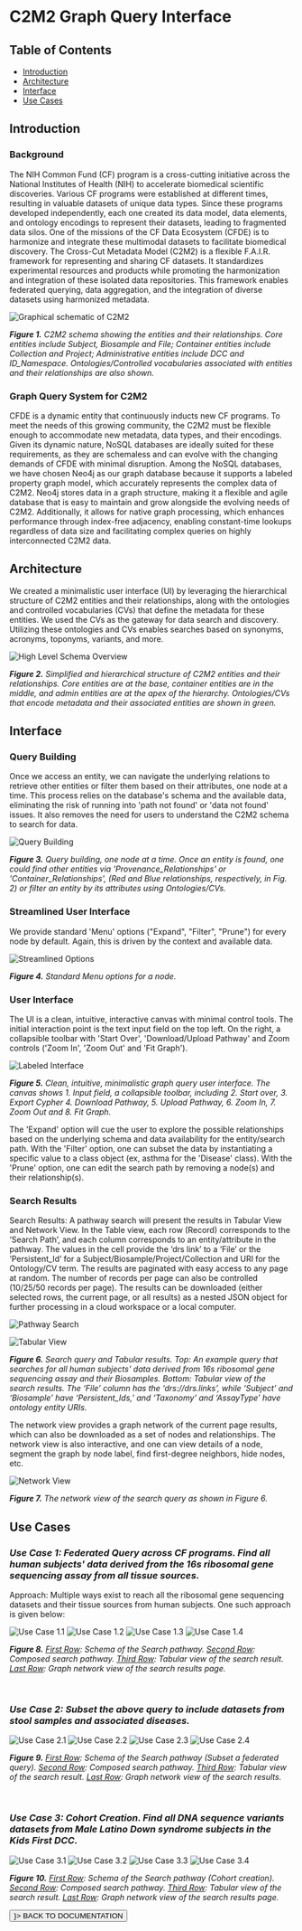 
# C2M2 Graph Query Interface

## Table of Contents
  - [Introduction](#introduction)
  - [Architecture](#architecture)
  - [Interface](#interface)
  - [Use Cases](#use-cases)

## Introduction

### Background

The NIH Common Fund (CF) program is a cross-cutting initiative across the National Institutes of Health (NIH) to accelerate biomedical scientific discoveries. Various CF programs were established at different times, resulting in valuable datasets of unique data types. Since these programs developed independently, each one created its data model, data elements, and ontology encodings to represent their datasets, leading to fragmented data silos. One of the missions of the CF Data Ecosystem (CFDE) is to harmonize and integrate these multimodal datasets to facilitate biomedical discovery. The Cross-Cut Metadata Model (C2M2) is a flexible F.A.I.R. framework for representing and sharing CF datasets. It standardizes experimental resources and products while promoting the harmonization and integration of these isolated data repositories. This framework enables federated querying, data aggregation, and the integration of diverse datasets using harmonized metadata.

![Graphical schematic of C2M2](/img/C2M2_Neo4j_Schema_2025.png)

*__Figure 1.__ C2M2 schema showing the entities and their relationships. Core entities include Subject, Biosample and File; Container entities include Collection and Project; Administrative entities include DCC and ID_Namespace. Ontologies/Controlled vocabularies associated with entities and their relationships are also shown.*

### Graph Query System for C2M2

CFDE is a dynamic entity that continuously inducts new CF programs. To meet the needs of this growing community, the C2M2 must be flexible enough to accommodate new metadata, data types, and their encodings. Given its dynamic nature, NoSQL databases are ideally suited for these requirements, as they are schemaless and can evolve with the changing demands of CFDE with minimal disruption. Among the NoSQL databases, we have chosen Neo4j as our graph database because it supports a labeled property graph model, which accurately represents the complex data of C2M2. Neo4j stores data in a graph structure, making it a flexible and agile database that is easy to maintain and grow alongside the evolving needs of C2M2. Additionally, it allows for native graph processing, which enhances performance through index-free adjacency, enabling constant-time lookups regardless of data size and facilitating complex queries on highly interconnected C2M2 data.

## Architecture

We created a minimalistic user interface (UI) by leveraging the hierarchical structure of C2M2 entities and their relationships, along with the ontologies and controlled vocabularies (CVs) that define the metadata for these entities. We used the CVs as the gateway for data search and discovery. Utilizing these ontologies and CVs enables searches based on synonyms, acronyms, toponyms, variants, and more.

![High Level Schema Overview](/img/graph/GQI_docs_schema_overview.png)

*__Figure 2.__ Simplified and hierarchical structure of C2M2 entities and their relationships. Core entities are at the base, container entities are in the middle, and admin entities are at the apex of the hierarchy. Ontologies/CVs that encode metadata and their associated entities are shown in green.*

## Interface

### Query Building

Once we access an entity, we can navigate the underlying relations to retrieve other entities or filter them based on their attributes, one node at a time. This process relies on the database's schema and the available data, eliminating the risk of running into 'path not found' or 'data not found' issues. It also removes the need for users to understand the C2M2 schema to search for data.

![Query Building](/img/graph/GQI_docs_query_building.png)

*__Figure 3.__ Query building, one node at a time. Once an entity is found, one could find other entities via 'Provenance_Relationships' or 'Container_Relationships', (Red and Blue relationships, respectively, in Fig. 2) or filter an entity by its attributes using Ontologies/CVs.*

### Streamlined User Interface

We provide standard 'Menu' options ("Expand", "Filter", "Prune") for every node by default. Again, this is driven by the context and available data.

![Streamlined Options](/img/graph/GQI_docs_streamlined.png)

*__Figure 4.__ Standard Menu options for a node.*

### User Interface

The UI is a clean, intuitive, interactive canvas with minimal control tools. The initial interaction point is the text input field on the top left. On the right, a collapsible toolbar with 'Start Over', 'Download/Upload Pathway' and Zoom controls ('Zoom In', 'Zoom Out' and 'Fit Graph').

![Labeled Interface](/img/graph/GQI_docs_labeled_interface.png)

*__Figure 5.__ Clean, intuitive, minimalistic graph query user interface. The canvas shows 1. Input field, a collapsible toolbar, including 2. Start over, 3. Export Cypher 4. Download Pathway, 5. Upload Pathway, 6. Zoom In, 7. Zoom Out and 8. Fit Graph.*

The 'Expand' option will cue the user to explore the possible relationships based on the underlying schema and data availability for the entity/search path. With the 'Filter' option, one can subset the data by instantiating a specific value to a class object (ex, asthma for the 'Disease' class). With the 'Prune' option, one can edit the search path by removing a node(s) and their relationship(s).

### Search Results

Search Results: A pathway search will present the results in Tabular View and Network View. In the Table view, each row (Record) corresponds to the ‘Search Path’, and each column corresponds to an entity/attribute in the pathway. The values in the cell provide the ‘drs link’ to a ‘File’ or the ‘Persistent_Id’ for a Subject/Biosample/Project/Collection and URI for the Ontology/CV term. The results are paginated with easy access to any page at random. The number of records per page can also be controlled (10/25/50 records per page). The results can be downloaded (either selected rows, the current page, or all results) as a nested JSON object for further processing in a cloud workspace or a local computer.

![Pathway Search](/img/graph/GQI_docs_pathway_builder.png)

![Tabular View](/img/graph/GQI_docs_tabular_view.png)

*__Figure 6.__ Search query and Tabular results. Top: An example query that searches for all human subjects' data derived from 16s ribosomal gene sequencing assay and their Biosamples. Bottom: Tabular view of the search results. The ‘File’ column has the ‘drs://drs.links’, while ‘Subject’ and ‘Biosample’ have ‘Persistent_Ids,’ and ‘Taxonomy’ and ‘AssayType’ have ontology entity URIs.*

The network view provides a graph network of the current page results, which can also be downloaded as a set of nodes and relationships. The network view is also interactive, and one can view details of a node, segment the graph by node label, find first-degree neighbors, hide nodes, etc.

![Network View](/img/graph/GQI_docs_network_view.png)

*__Figure 7.__ The network view of the search query as shown in Figure 6.*

## Use Cases

### *__Use Case 1:__ Federated Query across CF programs. Find all human subjects' data derived from the 16s ribosomal gene sequencing assay from all tissue sources.*

Approach: Multiple ways exist to reach all the ribosomal gene sequencing datasets and their tissue sources from human subjects. One such approach is given below:

![Use Case 1.1](/img/graph/GQI_docs_uc1_1.png)
![Use Case 1.2](/img/graph/GQI_docs_uc1_2.png)
![Use Case 1.3](/img/graph/GQI_docs_uc1_3.png)
![Use Case 1.4](/img/graph/GQI_docs_uc1_4.png)

*__Figure 8.__ <u>First Row</u>: Schema of the Search pathway. <u>Second Row</u>: Composed search pathway. <u>Third Row</u>: Tabular view of the search result. <u>Last Row</u>: Graph network view of the search results page.*

<br/>

### *__Use Case 2:__ Subset the above query to include datasets from stool samples and associated diseases.*

![Use Case 2.1](/img/graph/GQI_docs_uc2_1.png)
![Use Case 2.2](/img/graph/GQI_docs_uc2_2.png)
![Use Case 2.3](/img/graph/GQI_docs_uc2_3.png)
![Use Case 2.4](/img/graph/GQI_docs_uc2_4.png)

*__Figure 9.__ <u>First Row</u>: Schema of the Search pathway (Subset a federated query). <u>Second Row</u>: Composed search pathway. <u>Third Row</u>: Tabular view of the search result. <u>Last Row</u>: Graph network view of the search results.*

<br/>

### *__Use Case 3:__ Cohort Creation. Find all DNA sequence variants datasets from Male Latino Down syndrome subjects in the Kids First DCC.*

![Use Case 3.1](/img/graph/GQI_docs_uc3_1.png)
![Use Case 3.2](/img/graph/GQI_docs_uc3_2.png)
![Use Case 3.3](/img/graph/GQI_docs_uc3_3.png)
![Use Case 3.4](/img/graph/GQI_docs_uc3_4.png)

*__Figure 10.__ <u>First Row</u>: Schema of the Search pathway (Cohort creation). <u>Second Row</u>: Composed search pathway. <u>Third Row</u>: Tabular view of the search result. <u>Last Row</u>: Graph network view of the search results page.*

<Link href="/info/documentation">
  <Button
    sx={{textTransform: "uppercase"}}
    color="primary"
    variant="contained"
    startIcon={<Icon path={mdiArrowLeft} size={1} />}>
      BACK TO DOCUMENTATION
  </Button>
</Link>

<br/>
